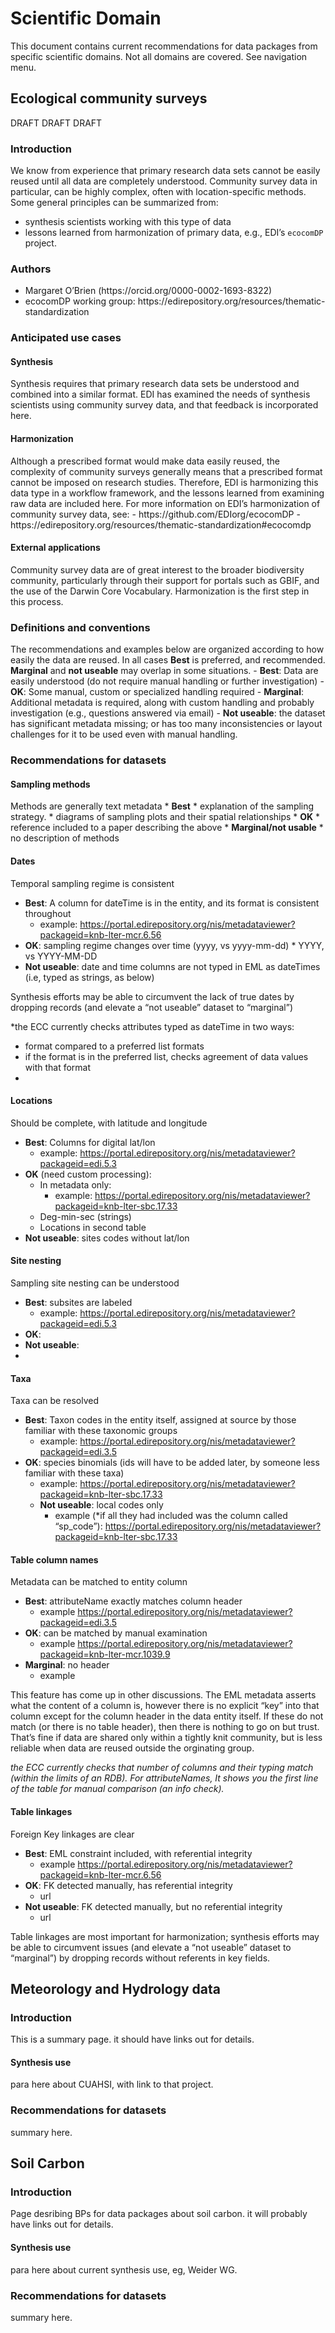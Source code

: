 # Scientific Domain

This document contains current recommendations for data packages from specific scientific domains. Not all domains are covered.
See navigation menu.

## Ecological community surveys

DRAFT DRAFT DRAFT


### Introduction
We know from experience that primary research data sets cannot be easily reused until all data are completely understood. Community survey data in particular, can be highly complex, often with location-specific methods.  Some general principles can be summarized from:

- synthesis scientists working with this type of data
- lessons learned from harmonization of primary data, e.g., EDI's `ecocomDP` project.

### Authors
- Margaret O'Brien (https://orcid.org/0000-0002-1693-8322)
- ecocomDP working group: https://edirepository.org/resources/thematic-standardization

### Anticipated use cases

#### Synthesis
Synthesis requires that primary research data sets be understood and combined into a similar format. EDI has examined the needs of synthesis scientists using community survey data, and that feedback is incorporated here. 

#### Harmonization
Although a prescribed format would make data easily reused, the complexity of community surveys generally means that a prescribed format cannot be imposed on research studies. Therefore, EDI is harmonizing this data type in a workflow framework, and the lessons learned from examining raw data are included here. For more information on EDI's harmonization of community survey data, see: 
- https://github.com/EDIorg/ecocomDP
- https://edirepository.org/resources/thematic-standardization#ecocomdp

#### External applications
Community survey data are of great interest to the broader biodiversity community, particularly through their support for portals such as GBIF, and the use of the Darwin Core Vocabulary. Harmonization is the first step in this process.


### Definitions and conventions
The recommendations and examples below are organized according to how easily the data are reused. In all cases **Best** is preferred, and recommended. **Marginal** and **not useable** may overlap in some situations.
- **Best**: Data are easily understood (do not require manual handling or further investigation)
- **OK**: Some manual, custom or specialized handling required
- **Marginal**: Additional metadata is required, along with custom handling and probably investigation (e.g., questions answered via email)
- **Not useable**: the dataset has significant metadata missing; or has too many inconsistencies or layout challenges for it to be used even with manual handling. 



### Recommendations for datasets

#### Sampling methods
Methods are generally text metadata
*   **Best**
    * explanation of the sampling strategy. 
    * diagrams of sampling plots and their spatial relationships
*   **OK**
    * reference included to a paper describing the above
*   **Marginal/not usable**
    * no description of methods  

#### Dates
Temporal sampling regime is consistent 

*   **Best**: A column for dateTime is in the entity, and its format is consistent throughout 
    *  example: [https://portal.edirepository.org/nis/metadataviewer?packageid=knb-lter-mcr.6.56](https://portal.edirepository.org/nis/metadataviewer?packageid=knb-lter-mcr.6.56) 
*   **OK**: sampling regime changes over time (yyyy, vs yyyy-mm-dd)
        *   YYYY, vs YYYY-MM-DD
*   **Not useable**: date and time columns are not typed in EML as dateTimes (i.e, typed as strings, as below) 

<!-- ![alt_text](images/DPBP-community-surveys0.png "image_tooltip")
-->

Synthesis efforts may be able to circumvent the lack of true dates by dropping records (and elevate a "not useable" dataset to "marginal")

*the ECC currently checks attributes typed as dateTime in two ways:

- format compared to a preferred list formats
- if the format is in the preferred list, checks agreement of data values with that format
*


#### Locations 
Should be complete, with latitude and longitude

*   **Best**: Columns for digital lat/lon
    *   example:    [https://portal.edirepository.org/nis/metadataviewer?packageid=edi.5.3](https://portal.edirepository.org/nis/metadataviewer?packageid=edi.5.3) 
*   **OK** (need custom processing):
    *   In metadata only:
        * example: [https://portal.edirepository.org/nis/metadataviewer?packageid=knb-lter-sbc.17.33](https://portal.edirepository.org/nis/metadataviewer?packageid=knb-lter-sbc.17.33) 
    *   Deg-min-sec (strings)
    *   Locations in second table
*   **Not useable**: sites codes without lat/lon


#### Site nesting
Sampling site nesting can be understood

*   **Best**: subsites are labeled
    *  example: [https://portal.edirepository.org/nis/metadataviewer?packageid=edi.5.3](https://portal.edirepository.org/nis/metadataviewer?packageid=edi.5.3) 
*   **OK**: 
*   **Not useable**:
* 


#### Taxa
Taxa can be resolved 

*   **Best**: Taxon codes in the entity itself, assigned at source by those familiar with these taxonomic groups
    *  example: [https://portal.edirepository.org/nis/metadataviewer?packageid=edi.3.5](https://portal.edirepository.org/nis/metadataviewer?packageid=edi.3.5) 
*   **OK**: species binomials (ids will have to be added later, by someone less familiar with these taxa)
    *  example: [https://portal.edirepository.org/nis/metadataviewer?packageid=knb-lter-sbc.17.33](https://portal.edirepository.org/nis/metadataviewer?packageid=knb-lter-sbc.17.33) 
    *   **Not useable**: local codes only
        * example (*if all they had included was the column called “sp_code”):  [https://portal.edirepository.org/nis/metadataviewer?packageid=knb-lter-sbc.17.33](https://portal.edirepository.org/nis/metadataviewer?packageid=knb-lter-sbc.17.33)      


####  Table column names
Metadata can be matched to entity column

*   **Best**: attributeName exactly matches column header  
    *  example [https://portal.edirepository.org/nis/metadataviewer?packageid=edi.3.5](https://portal.edirepository.org/nis/metadataviewer?packageid=edi.3.5) 
*   **OK**: can be matched by manual examination
    * example  [https://portal.edirepository.org/nis/metadataviewer?packageid=knb-lter-mcr.1039.9](https://portal.edirepository.org/nis/metadataviewer?packageid=knb-lter-mcr.1039.9)
*   **Marginal**: no header
    *   example

This feature has come up in other discussions. The EML metadata asserts what the content of a column is, however there is no explicit “key” into that column except for the column header in the data entity itself. If these do not match (or there is no table header), then there is nothing to go on but trust. That’s fine if data are shared only within a tightly knit community, but is less reliable when data are reused outside the orginating group. 

*the ECC currently checks that number of columns and their typing match (within the limits of an RDB). For attributeNames, It shows you the first line of the table for manual comparison (an info check).*


#### Table linkages
Foreign Key linkages are clear 

*   **Best**: EML constraint included, with referential integrity 
    *  example [https://portal.edirepository.org/nis/metadataviewer?packageid=knb-lter-mcr.6.56](https://portal.edirepository.org/nis/metadataviewer?packageid=knb-lter-mcr.6.56) 
*   **OK**: FK detected manually, has referential integrity
    *   url
*   **Not useable**: FK detected manually, but no referential integrity
    *   url 

Table linkages are most important for harmonization; synthesis efforts may be able to circumvent issues (and elevate a "not useable" dataset to "marginal") by dropping records without referents in key fields.

## Meteorology and Hydrology data

### Introduction
This is a summary page. it should have links out for details.


#### Synthesis use
para here about CUAHSI, with link to that project.

### Recommendations for datasets
summary here.

## Soil Carbon

### Introduction
Page desribing BPs for data packages about soil carbon. it will probably have links out for details.


#### Synthesis use
para here about current synthesis use, eg, Weider WG.

### Recommendations for datasets
summary here.